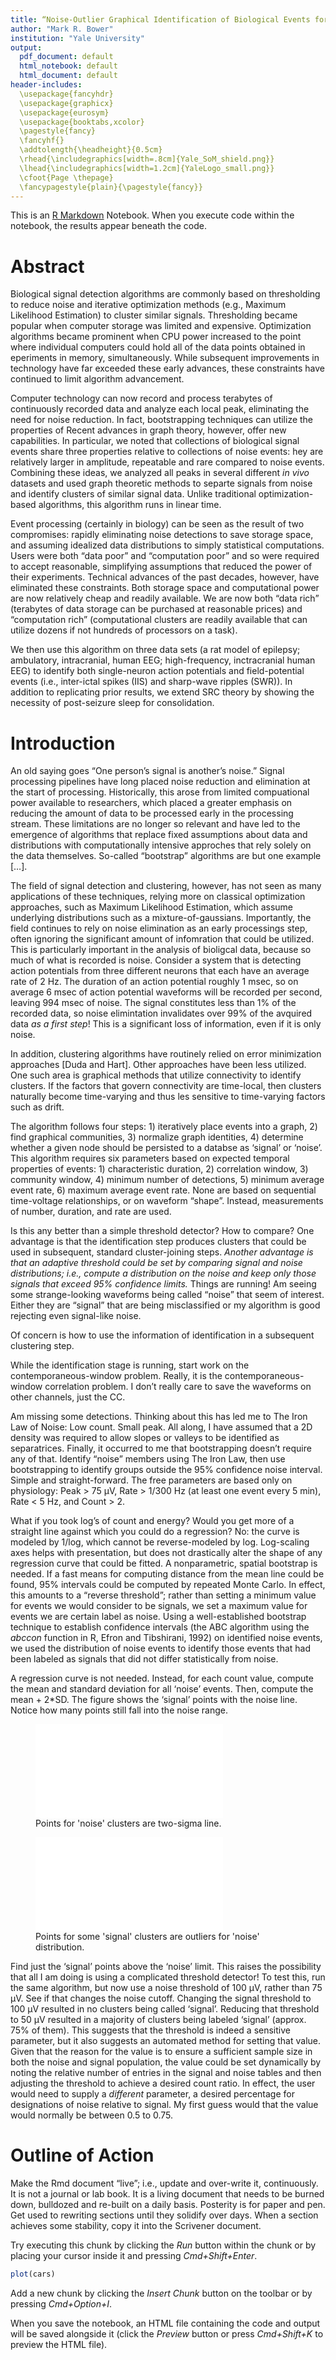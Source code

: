 ```yaml
---
title: “Noise-Outlier Graphical Identification of Biological Events for Seizure Detection“
author: "Mark R. Bower"
institution: "Yale University"
output:
  pdf_document: default
  html_notebook: default
  html_document: default
header-includes:
  \usepackage{fancyhdr}
  \usepackage{graphicx}
  \usepackage{eurosym}
  \usepackage{booktabs,xcolor}
  \pagestyle{fancy}
  \fancyhf{}
  \addtolength{\headheight}{0.5cm}
  \rhead{\includegraphics[width=.8cm]{Yale_SoM_shield.png}}
  \lhead{\includegraphics[width=1.2cm]{YaleLogo_small.png}}
  \cfoot{Page \thepage}
  \fancypagestyle{plain}{\pagestyle{fancy}}
---
```

This is an [R Markdown](http://rmarkdown.rstudio.com) Notebook. When you execute code within the notebook, the results appear beneath the code.

# Abstract

Biological signal detection algorithms are commonly based on thresholding to reduce noise and iterative optimization methods (e.g., Maximum Likelihood Estimation) to cluster similar signals. Thresholding became popular when computer storage was limited and expensive. Optimization algorithms became prominent when CPU power increased to the point where individual computers could hold all of the data points obtained in eperiments in memory, simultaneously. While subsequent improvements in technology have far exceeded these early advances, these constraints have continued to limit algorithm advancement.

Computer technology can now record and process terabytes of continuously recorded data and analyze each local peak, eliminating the need for noise reduction. In fact, bootstrapping techniques can utilize the properties of 
Recent advances in graph theory, however, offer new capabilities. In particular, we noted that collections of biological signal events share three properties relative to collections of noise events: hey are relatively larger in amplitude, repeatable and rare compared to noise events. Combining these ideas, we analyzed all peaks in several different *in vivo* datasets and used graph theoretic methods to separte signals from noise and identify clusters of similar signal data. Unlike traditional optimization-based algorithms, this algorithm runs in linear time.

Event processing (certainly in biology) can be seen as the result of two compromises: rapidly eliminating noise detections to save storage space, and assuming idealized data distributions to simply statistical computations. Users were both "data poor" and "computation poor" and so were required to accept reasonable, simplifying assumptions that reduced the power of their experiments. Technical advances of the past decades, however, have eliminated these constraints. Both storage space and computational power are now relatively cheap and readily available. We are now both "data rich" (terabytes of data storage can be purchased at reasonable prices) and "computation rich" (computational clusters are readily available that can utilize dozens if not hundreds of processors on a task).

We then use this algorithm on three data sets (a rat model of epilepsy; ambulatory, intracranial, human EEG; high-frequency, inctracranial human EEG) to identify both single-neuron action potentials and field-potential events (i.e., inter-ictal spikes (IIS) and sharp-wave ripples (SWR)). In addition to replicating prior results, we extend SRC theory by showing the necessity of post-seizure sleep for consolidation. 

# Introduction

An old saying goes "One person's signal is another's noise." Signal processing pipelines have long placed noise reduction and elimination at the start of processing. Historically, this arose from limited compuational power available to researchers, which placed a greater emphasis on reducing the amount of data to be processed early in the processing stream. These limitations are no longer so relevant and have led to the emergence of algorithms that replace fixed assumptions about data and distributions with computationally intensive approches that rely solely on the data themselves. So-called "bootstrap" algorithms are but one example [...].

The field of signal detection and clustering, however, has not seen as many applications of these techniques, relying more on classical optimization approaches, such as Maximum Likelihood Estimation, which assume underlying distributions such as a mixture-of-gaussians. Importantly, the field continues to rely on noise elimination as an early processings step, often ignoring the significant amount of infomration that could be utilized. This is particularly important in the analysis of bioligcal data, because so much of what is recorded is noise. Consider a system that is detecting action potentials from three different neurons that each have an average rate of 2 Hz. The duration of an action potential roughly 1 msec, so on average 6 msec of action potential waveforms will be recorded per second, leaving 994 msec of noise. The signal constitutes less than 1% of the recorded data, so noise elimintation invalidates over 99% of the avquired data *as a first step*! This is a significant loss of information, even if it is only noise.

In addition, clustering algorithms have routinely relied on error minimization approaches [Duda and Hart]. Other approaches have been less utilized. One such area is graphical methods that utilize connectivity to identify clusters. If the factors that govern connectivity are time-local, then clusters naturally become time-varying and thus les sensitive to time-varying factors such as drift.

The algorithm follows four steps: 1) iteratively place events into a graph, 2) find graphical communities, 3) normalize graph identities, 4) determine whether a given node should be persisted to a databse as 'signal' or 'noise'. This algorithm requires six parameters based on expected temporal properties of events: 1) characteristic duration, 2) correlation window, 3) community window, 4) minimum number of detections, 5) minimum average event rate, 6) maximum average event rate. None are based on sequential time-voltage relationships, or on waveform "shape". Instead, measurements of number, duration, and rate are used.

Is this any better than a simple threshold detector? How to compare? One advantage is that the identification step produces clusters that could be used in subsequent, standard cluster-joining steps. *Another advantage is that an adaptive threshold could be set by comparing signal and noise distributions; i.e., compute a distribution on the noise and keep only those signals that exceed 95% confidence limits.* Things are running! Am seeing some strange-looking waveforms being called "noise" that seem of interest. Either they are "signal" that are being misclassified or my algorithm is good rejecting even signal-like noise.

Of concern is how to use the information of identification in a subsequent clustering step.

While the identification stage is running, start work on the contemporaneous-window problem. Really, it is the contemporaneous-window correlation problem. I don't really care to save the waveforms on other channels, just the CC.

Am missing some detections. Thinking about this has led me to The Iron Law of Noise: Low count. Small peak. All along, I have assumed that a 2D density was required to allow slopes or valleys to be identified as separatrices. Finally, it occurred to me that bootstrapping doesn't require any of that. Identify "noise" members using The Iron Law, then use bootstrapping to identify groups outside the 95% confidence noise interval. Simple and straight-forward. The free parameters are based only on physiology: Peak > 75 µV, Rate > 1/300 Hz (at least one event every 5 min), Rate < 5 Hz, and Count > 2.

What if you took log's of count and energy? Would you get more of a straight line against which you could do a regression? No: the curve is modeled by 1/log, which cannot be reverse-modeled by log. Log-scaling axes helps with presentation, but does not drastically alter the shape of any regression curve that could be fitted. A nonparametric, spatial bootstrap is needed. If a fast means for computing distance from the mean line could be found, 95% intervals could be computed by repeated Monte Carlo. In effect, this amounts to a "reverse threshold"; rather than setting a minimum value for events we would consider to be signals, we set a maximum value for events we are certain label as noise. Using a well-established bootstrap technique to establish confidence intervals (the ABC algorithm using the *abccon* function in R, Efron and Tibshirani, 1992) on identified noise events, we used the distribution of noise events to identify those events that had been labeled as signals that did not differ statistically from noise.

A regression curve is not needed. Instead, for each count value, compute the mean and standard deviation for all 'noise' events. Then, compute the mean + 2*SD. The figure shows the 'signal' points with the noise line. Notice how many points still fall into the noise range.

![Points for \'noise\' clusters are two-sigma line.](/Users/m063341/Dropbox/Documents/Concepts/2018_07_26_NoiseOutlierGraphBased/Presentation/Figures/noise_on_noise_line_peak75_1241_NVC1001_23_002_04_134221271996211.pdf)

![Points for some \'signal\' clusters are outliers for \'noise\' distribution.](/Users/m063341/Dropbox/Documents/Concepts/2018_07_26_NoiseOutlierGraphBased/Presentation/Figures/signal_on_noise_line_peak75_1241_NVC1001_23_002_04_134221271996211.pdf)

Find just the 'signal' points above the 'noise' limit. This raises the possibility that all I am doing is using a complicated threshold detector! To test this, run the same algorithm, but now use a noise threshold of 100 µV, rather than 75 µV. See if that changes the noise cutoff. Changing the signal threshold to 100 µV resulted in no clusters being called 'signal'. Reducing that threshold to 50 µV resulted in a majority of clusters being labeled 'signal' (approx. 75% of them). This suggests that the threshold is indeed a sensitive parameter, but it also suggests an automated method for setting that value. Given that the reason for the value is to ensure a sufficient sample size in both the noise and signal population, the value could be set dynamically by noting the relative number of entries in the signal and noise tables and then adjusting the threshold to achieve a desired count ratio. In effect, the user would need to supply a *different* parameter, a desired percentage for designations of noise relative to signal. My first guess would that the value would normally be between 0.5 to 0.75. 


# Outline of Action

Make the Rmd document "live"; i.e., update and over-write it, continuously. It is not a journal or lab book. It is a living document that needs to be burned down, bulldozed and re-built on a daily basis. Posterity is for paper and pen. Get used to rewriting sections until they solidify over days. When a section achieves some stability, copy it into the Scrivener document.

Try executing this chunk by clicking the *Run* button within the chunk or by placing your cursor inside it and pressing *Cmd+Shift+Enter*. 

```r
plot(cars)
```

Add a new chunk by clicking the *Insert Chunk* button on the toolbar or by pressing *Cmd+Option+I*.

When you save the notebook, an HTML file containing the code and output will be saved alongside it (click the *Preview* button or press *Cmd+Shift+K* to preview the HTML file).

